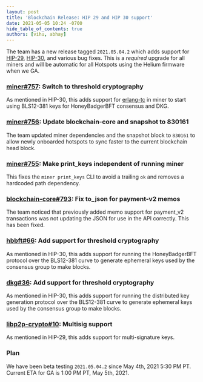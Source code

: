```yaml
---
layout: post
title: 'Blockchain Release: HIP 29 and HIP 30 support'
date: 2021-05-05 10:24 -0700
hide_table_of_contents: true
authors: [vihu, abhay]
---
```


The team has a new release tagged `2021.05.04.2` which adds support for
[HIP-29](https://github.com/helium/HIP/blob/master/0029-multisignature-keys.md),
[HIP-30](https://github.com/helium/HIP/blob/master/0030-update-threshold-cryptography.md), and
various bug fixes. This is a _required_ upgrade for all miners and will be automatic for all
Hotspots using the Helium firmware when we GA.

<!--truncate-->

### [miner#757](https://github.com/helium/miner/pull/757): Switch to threshold cryptography

As mentioned in HIP-30, this adds support for [erlang-tc](https://github.com/helium/erlang-tc) in
miner to start using BLS12-381 keys for HoneyBadgerBFT consensus and DKG.

### [miner#756](https://github.com/helium/miner/pull/756): Update blockchain-core and snapshot to 830161

The team updated miner dependencies and the snapshot block to `830161` to allow newly onboarded
hotspots to sync faster to the current blockchain head block.

### [miner#755](https://github.com/helium/miner/pull/755): Make print_keys independent of running miner

This fixes the `miner print_keys` CLI to avoid a trailing `ok` and removes a hardcoded path
dependency.

### [blockchain-core#793](https://github.com/helium/blockchain-core/pull/792): Fix to_json for payment-v2 memos

The team noticed that previously added memo support for payment_v2 transactions was not updating the
JSON for use in the API correctly. This has been fixed.

### [hbbft#66](https://github.com/helium/erlang-hbbft/pull/66): Add support for threshold cryptography

As mentioned in HIP-30, this adds support for running the HoneyBadgerBFT protocol over the BLS12-381
curve to generate ephemeral keys used by the consensus group to make blocks.

### [dkg#36](https://github.com/helium/erlang-dkg/pull/36): Add support for threshold cryptography

As mentioned in HIP-30, this adds support for running the distributed key generation protocol over
the BLS12-381 curve to generate ephemeral keys used by the consensus group to make blocks.

### [libp2p-crypto#10](https://github.com/helium/libp2p-crypto/pull/10): Multisig support

As mentioned in HIP-29, this adds support for multi-signature keys.

### Plan

We have been beta testing `2021.05.04.2` since May 4th, 2021 5:30 PM PT. Current ETA for GA is 1:00
PM PT, May 5th, 2021.
